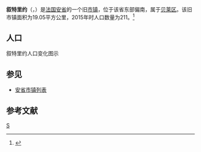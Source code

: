 {{地图误译/法语2|issue=叙特里厄}}
{{noteTA|G1=法国地名}}
{{Infobox French former commune
|name                    = 叙特里约
|native name             = Sutrieu
|arrondissement          = [[贝莱区|贝莱区]]
}}
'''叙特里约'''（{{lang-fr|Sutrieu}}，{{IPA-fr|sytʁijø}}）是[[法国|法国]][[安省_(法國)|安省]]的一个旧[[市镇_(法国)|市镇]]，位于该省东部偏南，属于[[贝莱区|贝莱区]]。该旧市镇面积为19.05平方公里，2015年时人口数量为211。<ref name="Statmallen Areal i Frankrikes kommuner">{{cite web|url=http://www.insee.fr/fr/ppp/bases-de-donnees/recensement/populations-legales/france-departements.asp?annee=2009#departements|title=Insee, Populations légales 2009 pour les départements et les collectivités d'outre-mer France métropolitaine et DOM|accessdate=2012-01-30|archive-date=2012-01-08|archive-url=https://web.archive.org/web/20120108000120/http://www.insee.fr/fr/ppp/bases-de-donnees/recensement/populations-legales/france-departements.asp?annee=2009#departements|dead-url=no}}</ref>

== 人口 ==
叙特里约人口变化图示
{{French Commune Population|01414}}

==参见==
*[[安省市镇列表|安省市镇列表]]

== 参考文献 ==
{{reflist}}

[[Category:安省旧市镇|S]]